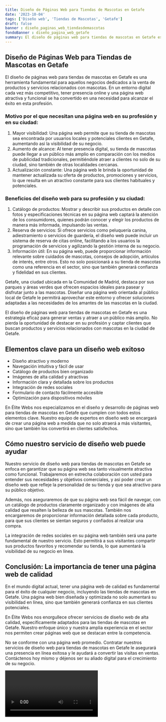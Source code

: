 ```yaml
---
title: Diseño de Páginas Web para Tiendas de Mascotas en Getafe
date: '2023-10-04'
tags: ['Diseño web', 'Tiendas de Mascotas', 'Getafe']
draft: false
banner : diseño_paginas_web_tiendasdemascotas
fondoBanner : diseño_pagina_web_getafe
summary: El diseño de páginas web para tiendas de mascotas en Getafe es una herramienta fundamental para aquellos negocios dedicados a la venta de productos y servicios relacionados con mascotas. En un entorno digital cada vez más competitivo, tener presencia online y una página web atractiva y funcional se ha convertido en una necesidad para alcanzar el éxito en esta profesión.
---
```


## Diseño de Páginas Web para Tiendas de Mascotas en Getafe

El diseño de páginas web para tiendas de mascotas en Getafe es una herramienta fundamental para aquellos negocios dedicados a la venta de productos y servicios relacionados con mascotas. En un entorno digital cada vez más competitivo, tener presencia online y una página web atractiva y funcional se ha convertido en una necesidad para alcanzar el éxito en esta profesión.

### Motivo por el que necesitan una página web en su profesión y en su ciudad:

1. Mayor visibilidad: Una página web permite que su tienda de mascotas sea encontrada por usuarios locales y potenciales clientes en Getafe, aumentando así la visibilidad de su negocio.
2. Aumento de alcance: Al tener presencia digital, su tienda de mascotas puede llegar a un público más amplio en comparación con los medios de publicidad tradicionales, permitiéndole atraer a clientes no solo de su ciudad, sino también de otras localidades cercanas.
3. Actualización constante: Una página web le brinda la oportunidad de mantener actualizada su oferta de productos, promociones y servicios, lo que resulta en un atractivo constante para sus clientes habituales y potenciales.

### Beneficios del diseño web para su profesión y su ciudad:

1. Catálogo de productos: Mostrar y describir sus productos en detalle con fotos y especificaciones técnicas en su página web captará la atención de los consumidores, quienes podrán conocer y elegir los productos de manera más informada, impulsando las ventas.
2. Reserva de servicios: Si ofrece servicios como peluquería canina, adiestramiento o servicios de guardería, el diseño web puede incluir un sistema de reserva de citas online, facilitando a los usuarios la programación de servicios y agilizando la gestión interna de su negocio.
3. Información útil: En su página web, puede proporcionar información relevante sobre cuidados de mascotas, consejos de adopción, artículos de interés, entre otros. Esto no solo posicionará a su tienda de mascotas como una referencia en el sector, sino que también generará confianza y fidelidad en sus clientes.

Getafe, una ciudad ubicada en la Comunidad de Madrid, destaca por sus parques y áreas verdes que ofrecen espacios ideales para pasear y disfrutar junto a las mascotas. Diseñar una página web orientada al público local de Getafe le permitirá aprovechar este entorno y ofrecer soluciones adaptadas a las necesidades de los amantes de las mascotas en la ciudad.

El diseño de páginas web para tiendas de mascotas en Getafe es una estrategia eficaz para generar ventas y atraer a un público más amplio. No pierda la oportunidad de destacar en su profesión y captar clientes que buscan productos y servicios relacionados con mascotas en la ciudad de Getafe.

<GifSeo />

<Cta />

## Elementos clave para un diseño web exitoso

- Diseño atractivo y moderno
- Navegación intuitiva y fácil de usar
- Catálogo de productos bien organizado
- Imágenes de alta calidad y atractivas
- Información clara y detallada sobre los productos
- Integración de redes sociales
- Formulario de contacto fácilmente accesible
- Optimización para dispositivos móviles

En Élite Webs nos especializamos en el diseño y desarrollo de páginas web para tiendas de mascotas en Getafe que cumplen con todos estos elementos clave. Nuestro equipo de expertos en diseño web se encargará de crear una página web a medida que no solo atraerá a más visitantes, sino que también los convertirá en clientes satisfechos.

## Cómo nuestro servicio de diseño web puede ayudar

Nuestro servicio de diseño web para tiendas de mascotas en Getafe se enfoca en garantizar que su página web sea tanto visualmente atractiva como funcional. Trabajaremos en estrecha colaboración con usted para entender sus necesidades y objetivos comerciales, y así poder crear un diseño web que refleje la personalidad de su tienda y que sea atractivo para su público objetivo.

Además, nos aseguraremos de que su página web sea fácil de navegar, con un catálogo de productos claramente organizado y con imágenes de alta calidad que resalten la belleza de sus mascotas. También nos encargaremos de proporcionar información detallada sobre cada producto, para que sus clientes se sientan seguros y confiados al realizar una compra.

La integración de redes sociales en su página web también será una parte fundamental de nuestro servicio. Esto permitirá a sus visitantes compartir sus productos favoritos y recomendar su tienda, lo que aumentará la visibilidad de su negocio en línea.

## Conclusión: La importancia de tener una página web de calidad

En el mundo digital actual, tener una página web de calidad es fundamental para el éxito de cualquier negocio, incluyendo las tiendas de mascotas en Getafe. Una página web bien diseñada y optimizada no solo aumentará su visibilidad en línea, sino que también generará confianza en sus clientes potenciales.

En Élite Webs nos enorgullece ofrecer servicios de diseño web de alta calidad, específicamente adaptados para las tiendas de mascotas en Getafe. Nuestro enfoque único y nuestra amplia experiencia en el sector nos permiten crear páginas web que se destacan entre la competencia.

No se conforme con una página web promedio. Contratar nuestros servicios de diseño web para tiendas de mascotas en Getafe le asegurará una presencia en línea exitosa y le ayudará a convertir las visitas en ventas. Contáctenos hoy mismo y déjenos ser su aliado digital para el crecimiento de su negocio.

<Video />

<CtaBot job='Tiendas de Mascotas' city='Getafe'/>

<Gmaps query='Getafe+españa+maps' />
